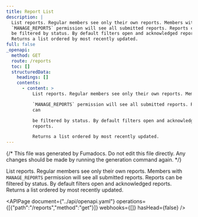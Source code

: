 ```yaml
---
title: Report List
description: |
  List reports. Regular members see only their own reports. Members with
  `MANAGE_REPORTS` permission will see all submitted reports. Reports can
  be filtered by status. By default filters open and acknowledged reports.
  Returns a list ordered by most recently updated.
full: false
_openapi:
  method: GET
  route: /reports
  toc: []
  structuredData:
    headings: []
    contents:
      - content: >
          List reports. Regular members see only their own reports. Members with

          `MANAGE_REPORTS` permission will see all submitted reports. Reports
          can

          be filtered by status. By default filters open and acknowledged
          reports.

          Returns a list ordered by most recently updated.
---
```


{/* This file was generated by Fumadocs. Do not edit this file directly. Any changes should be made by running the generation command again. */}

List reports. Regular members see only their own reports. Members with
`MANAGE_REPORTS` permission will see all submitted reports. Reports can
be filtered by status. By default filters open and acknowledged reports.
Returns a list ordered by most recently updated.


<APIPage document={"../api/openapi.yaml"} operations={[{"path":"/reports","method":"get"}]} webhooks={[]} hasHead={false} />